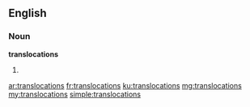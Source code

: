 ==English==

===Noun===
'''translocations'''

# {{plural of|[[translocation]]}}

[[ar:translocations]]
[[fr:translocations]]
[[ku:translocations]]
[[mg:translocations]]
[[my:translocations]]
[[simple:translocations]]